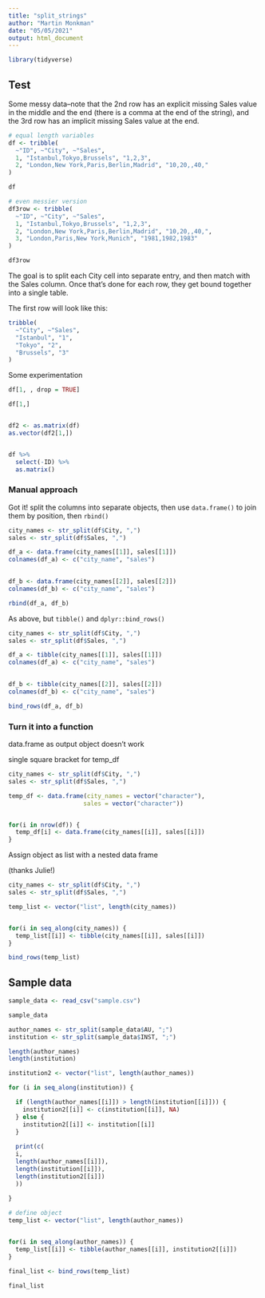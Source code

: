 ```yaml
---
title: "split_strings"
author: "Martin Monkman"
date: "05/05/2021"
output: html_document
---
```



```r
library(tidyverse)
```

## Test

Some messy data--note that the 2nd row has an explicit missing Sales value in the middle and the end (there is a comma at the end of the string), and the 3rd row has an implicit missing Sales value at the end.

```r
# equal length variables
df <- tribble(
  ~"ID", ~"City", ~"Sales",
  1, "Istanbul,Tokyo,Brussels", "1,2,3",
  2, "London,New York,Paris,Berlin,Madrid", "10,20,,40,"
)

df

# even messier version
df3row <- tribble(
  ~"ID", ~"City", ~"Sales",
  1, "Istanbul,Tokyo,Brussels", "1,2,3",
  2, "London,New York,Paris,Berlin,Madrid", "10,20,,40,",
  3, "London,Paris,New York,Munich", "1981,1982,1983"
)

df3row
```

The goal is to split each City cell into separate entry, and then match with the Sales column. Once that's done for each row, they get bound together into a single table.

The first row will look like this:

```r

tribble(
  ~"City", ~"Sales",
  "Istanbul", "1",
  "Tokyo", "2",
  "Brussels", "3"
)


```


Some experimentation

```r

df[1, , drop = TRUE]

df[1,]


df2 <- as.matrix(df)
as.vector(df2[1,])


df %>% 
  select(-ID) %>% 
  as.matrix() 

```

### Manual approach

Got it! split the columns into separate objects, then use `data.frame()` to join them by position, then `rbind()`

```r
city_names <- str_split(df$City, ",")
sales <- str_split(df$Sales, ",")

df_a <- data.frame(city_names[[1]], sales[[1]])
colnames(df_a) <- c("city_name", "sales") 
  

df_b <- data.frame(city_names[[2]], sales[[2]])
colnames(df_b) <- c("city_name", "sales") 

rbind(df_a, df_b)

```

As above, but `tibble()` and `dplyr::bind_rows()`

```r
city_names <- str_split(df$City, ",")
sales <- str_split(df$Sales, ",")

df_a <- tibble(city_names[[1]], sales[[1]])
colnames(df_a) <- c("city_name", "sales") 
  

df_b <- tibble(city_names[[2]], sales[[2]])
colnames(df_b) <- c("city_name", "sales") 

bind_rows(df_a, df_b)

```

### Turn it into a function

data.frame as output object doesn't work

single square bracket for temp_df

```r

city_names <- str_split(df$City, ",")
sales <- str_split(df$Sales, ",")

temp_df <- data.frame(city_names = vector("character"),
                     sales = vector("character"))


for(i in nrow(df)) {
  temp_df[i] <- data.frame(city_names[[i]], sales[[i]])
}

```

Assign object as list with a nested data frame

(thanks Julie!)


```r

city_names <- str_split(df$City, ",")
sales <- str_split(df$Sales, ",")

temp_list <- vector("list", length(city_names))


for(i in seq_along(city_names)) {
  temp_list[[i]] <- tibble(city_names[[i]], sales[[i]])
}

bind_rows(temp_list)

```




## Sample data

```r
sample_data <- read_csv("sample.csv")

sample_data
```

```r
author_names <- str_split(sample_data$AU, ";")
institution <- str_split(sample_data$INST, ";")

length(author_names)
length(institution)

```



```r

institution2 <- vector("list", length(author_names))

for (i in seq_along(institution)) {

  if (length(author_names[[i]]) > length(institution[[i]])) {
    institution2[[i]] <- c(institution[[i]], NA)
  } else {
    institution2[[i]] <- institution[[i]]
  }
  
  print(c(
  i, 
  length(author_names[[i]]), 
  length(institution[[i]]), 
  length(institution2[[i]])
  ))
  
}


```


```r

# define object
temp_list <- vector("list", length(author_names))


for(i in seq_along(author_names)) {
  temp_list[[i]] <- tibble(author_names[[i]], institution2[[i]])
}

final_list <- bind_rows(temp_list)

final_list

```
